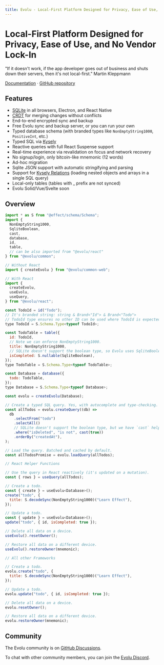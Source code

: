 ```yaml
---
title: Evolu - Local-First Platform Designed for Privacy, Ease of Use, and No Vendor Lock-In
---
```


# Local-First Platform Designed for Privacy, Ease of Use, and No Vendor Lock-In


<Callout type="info">
  "If it doesn't work, if the app developer goes out of business and shuts down
  their servers, then it's not local-first." Martin Kleppmann
</Callout>

[Documentation](/docs) · [GitHub repository](https://github.com/evoluhq/evolu/)

## Features

- [SQLite](https://sqlite.org) in all browsers, Electron, and React Native
- [CRDT](https://crdt.tech) for merging changes without conflicts
- End-to-end encrypted sync and backup
- Free Evolu sync and backup server, or you can run your own
- Typed database schema (with branded types like `NonEmptyString1000`, `PositiveInt`, etc.)
- Typed SQL via [Kysely](https://kysely.dev)
- Reactive queries with full React Suspense support
- Real-time experience via revalidation on focus and network recovery
- No signup/login, only bitcoin-like mnemonic (12 words)
- Ad-hoc migration
- Sqlite JSON support with automatic stringifying and parsing
- Support for [Kysely Relations](https://kysely.dev/docs/recipes/relations) (loading nested objects and arrays in a single SQL query)
- Local-only tables (tables with \_ prefix are not synced)
- Evolu Solid/Vue/Svelte soon

## Overview

```js
import * as S from "@effect/schema/Schema";
import {
  NonEmptyString1000,
  SqliteBoolean,
  cast,
  database,
  id,
  table,
  // can be also imported from "@evolu/react"
} from "@evolu/common";

// Without React
import { createEvolu } from "@evolu/common-web";

// With React
import {
  createEvolu,
  useEvolu,
  useQuery,
} from "@evolu/react";

const TodoId = id("Todo");
// It's branded string: string & Brand<"Id"> & Brand<"Todo">
// TodoId type ensures no other ID can be used where TodoId is expected.
type TodoId = S.Schema.Type<typeof TodoId>;

const TodoTable = table({
  id: TodoId,
  // Note we can enforce NonEmptyString1000.
  title: NonEmptyString1000,
  // SQLite doesn't support the boolean type, so Evolu uses SqliteBoolean instead.
  isCompleted: S.nullable(SqliteBoolean),
});
type TodoTable = S.Schema.Type<typeof TodoTable>;

const Database = database({
  todo: TodoTable,
});
type Database = S.Schema.Type<typeof Database>;

const evolu = createEvolu(Database);

// Create a typed SQL query. Yes, with autocomplete and type-checking.
const allTodos = evolu.createQuery((db) =>
  db
    .selectFrom("todo")
    .selectAll()
    // SQLite doesn't support the boolean type, but we have `cast` helper.
    .where("isDeleted", "is not", cast(true))
    .orderBy("createdAt"),
);

// Load the query. Batched and cached by default.
const allTodosPromise = evolu.loadQuery(allTodos);

// React Helper Functions

// Use the query in React reactively (it's updated on a mutation).
const { rows } = useQuery(allTodos);

// Create a todo.
const { create } = useEvolu<Database>();
create("todo", {
  title: S.decodeSync(NonEmptyString1000)("Learn Effect"),
});

// Update a todo.
const { update } = useEvolu<Database>();
update("todo", { id, isCompleted: true });

// Delete all data on a device.
useEvolu().resetOwner();

// Restore all data on a different device.
useEvolu().restoreOwner(mnemonic);

// All other Frameworks

// Create a todo.
evolu.create("todo", {
  title: S.decodeSync(NonEmptyString1000)("Learn Effect"),
});

// Update a todo.
evolu.update("todo", { id, isCompleted: true });

// Delete all data on a device.
evolu.resetOwner();

// Restore all data on a different device.
evolu.restoreOwner(mnemonic);
```

## Community

The Evolu community is on [GitHub Discussions](https://github.com/evoluhq/evolu/discussions).

To chat with other community members, you can join the [Evolu Discord](https://discord.gg/2J8yyyyxtZ).
